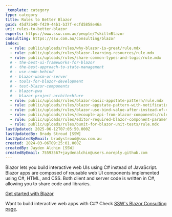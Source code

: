 ```yaml
---
_template: category
type: category
title: Rules to Better Blazor
guid: 45d72b40-f429-44b1-b37f-ecfd5858e46a
uri: rules-to-better-blazor
experts: https://www.ssw.com.au/people/?skill=Blazor
consulting: https://ssw.com.au/consulting/blazor
index:
  - rule: public/uploads/rules/why-blazor-is-great/rule.mdx
  - rule: public/uploads/rules/blazor-learning-resources/rule.mdx
  - rule: public/uploads/rules/share-common-types-and-logic/rule.mdx
  # - the-best-ui-frameworks-for-blazor
  # - the-best-approach-to-state-management
  # - use-code-behind
  # - blazor-wasm-or-server
  # - tools-for-blazor-development
  # - test-blazor-components
  # - blazor-pwa
  # - blazor-project-architechture
  - rule: public/uploads/rules/blazor-basic-appstate-pattern/rule.mdx
  - rule: public/uploads/rules/blazor-appstate-pattern-with-notifications/rule.mdx
  - rule: public/uploads/rules/blazor-use-bind-value-after-instead-of-valuechanged/rule.mdx
  - rule: public/uploads/rules/decouple-api-from-blazor-components/rule.mdx
  - rule: public/uploads/rules/editor-required-blazor-component-parameters/rule.mdx
  - rule: public/uploads/rules/bunit-for-blazor-unit-tests/rule.mdx
lastUpdated: 2025-06-12T07:05:50.000Z
lastUpdatedBy: Brady Stroud [SSW]
lastUpdatedByEmail: bradystroud@ssw.com.au
created: 2024-03-06T09:25:01.000Z
createdBy: Jayden Alchin [SSW]
createdByEmail: 75593567+jaydenalchin@users.noreply.github.com
---
```


Blazor lets you build interactive web UIs using C# instead of JavaScript. Blazor apps are composed of reusable web UI components implemented using C#, HTML, and CSS. Both client and server code is written in C#, allowing you to share code and libraries.

[Get started with Blazor](https://dotnet.microsoft.com/en-us/apps/aspnet/web-apps/blazor)

Want to build interactive web apps with C#? Check [SSW's Blazor Consulting page](https://ssw.com.au/consulting/blazor).
